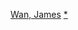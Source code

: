 {{navbox
|name = 温子仁
|title = [[溫子仁]]
|state = {{{state|autocollapse}}}
|listclass = hlist
|group1 = 導演
|list1 = 
* 《{{link-en|电锯惊魂 (2003年電影)|Saw (2003 film)|奪魂鋸}}》（2003）
* 《[[恐懼鬥室|奪魂鋸]]》（2004）
* 《{{link-en|歡迎光臨死亡小鎮|Dead Silence}}》（2007）
* 《{{link-en|非法制裁|Death Sentence (2007 film)}}》（2007）
* 《[[陰兒房]]》（2011）
* 《[[招魂 (电影)|厲陰宅]]》（2013）
* 《[[潜伏2|陰兒房第2章：陰魂守舍]]》（2013）
* 《[[玩命關頭7]]》（2015）
* 《[[厲陰宅2]]》（2016）
* 《[[水行俠 (電影)|水行俠]]》（2018）
* 《[[疾厄]]》（2021）
* 《[[水行俠2]]》（2022）

|group2 = 監製
|list2 = 
* 《[[安娜贝尔 (电影)|安娜貝爾]]》（2014）
* 《{{link-en|叫魂 (電影)|Demonic (film)|叫魂}}》（2015）
* 《[[陰兒房第3章：從靈開始]]》（2015）
* 《[[鬼關燈]]》（2016）
* 《[[安娜貝爾：造孽]]》（2017）
* 《[[陰兒房第4章：鎖命亡靈]]》（2018）
* 《[[鬼修女]]》（2018）
* 《[[哭泣的女人 (電影)|哭泣的女人]]》（2019）
* 《[[安娜貝爾回家囉]]》（2019）
* 《[[真人快打 (電影)|真人快打]]》（2021）
* 《[[厲陰宅3：是惡魔逼我的]]》（2021）
* 《[[鬼修女2]]》（TBA）

}}<noinclude>
{{collapsible option}}
[[Category:澳大利亞電影導演模板|Wan, James]]
[[Category:温子仁电影|*]]
</noinclude>